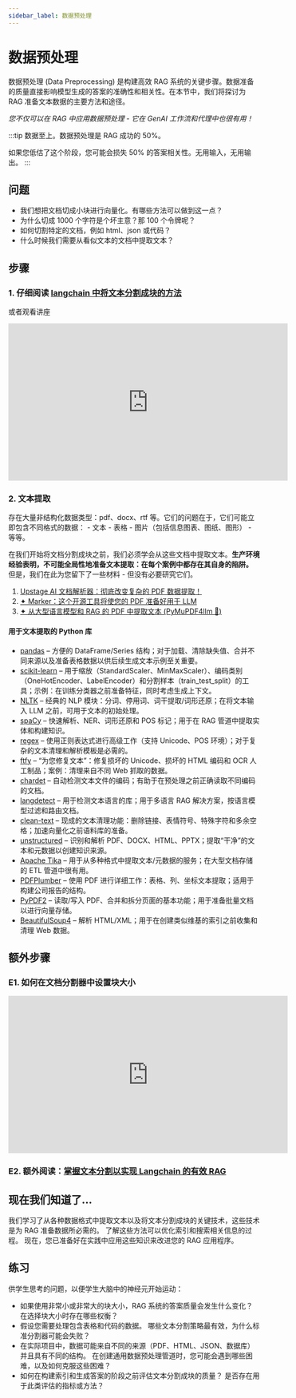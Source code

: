 ```yaml
---
sidebar_label: 数据预处理
---
```


# 数据预处理

数据预处理 (Data Preprocessing) 是构建高效 RAG 系统的关键步骤。数据准备的质量直接影响模型生成的答案的准确性和相关性。在本节中，我们将探讨为 RAG 准备文本数据的主要方法和途径。

*您不仅可以在 RAG 中应用数据预处理 - 它在 GenAI 工作流和代理中也很有用！*

:::tip
数据至上。数据预处理是 RAG 成功的 50%。

如果您低估了这个阶段，您可能会损失 50% 的答案相关性。无用输入，无用输出。
:::

## 问题

- 我们想把文档切成小块进行向量化。有哪些方法可以做到这一点？
- 为什么切成 1000 个字符是个坏主意？那 100 个令牌呢？
- 如何切割特定的文档，例如 html、json 或代码？
- 什么时候我们需要从看似文本的文档中提取文本？

## 步骤

### 1. 仔细阅读 [langchain 中将文本分割成块的方法](https://python.langchain.com/docs/concepts/text_splitters/)

或者观看讲座

<iframe width="560" height="315" src="https://www.youtube.com/embed/8OJC21T2SL4?si=IUYSuEf_9IwziIJA" title="YouTube video player" frameborder="0" allow="accelerometer; autoplay; clipboard-write; encrypted-media; gyroscope; picture-in-picture; web-share" referrerpolicy="strict-origin-when-cross-origin" allowfullscreen></iframe>

### 2. 文本提取

存在大量非结构化数据类型：pdf、docx、rtf 等。它们的问题在于，它们可能立即包含不同格式的数据：
    - 文本
    - 表格
    - 图片（包括信息图表、图纸、图形）
    - 等等。

在我们开始将文档分割成块之前，我们必须学会从这些文档中提取文本。**生产环境经验表明，不可能全局性地准备文本提取：在每个案例中都存在其自身的陷阱。** 但是，我们在此为您留下了一些材料 - 但没有必要研究它们。

1. [Upstage AI 文档解析器：彻底改变复杂的 PDF 数据提取！](https://youtu.be/Y2gXmCM3NMw?si=AhszbLJ23aUzdcJC)
2. [✦ Marker：这个开源工具将使您的 PDF 准备好用于 LLM](https://youtu.be/Y2gXmCM3NMw?si=AhszbLJ23aUzdcJC)
3. [✦ 从大型语言模型和 RAG 的 PDF 中提取文本 (PyMuPDF4llm 💚)](https://youtu.be/qjQNerPVrHg?si=EIibIR6mqoO1ZER3)

#### 用于文本提取的 Python 库

- [pandas](https://pandas.pydata.org/) – 方便的 DataFrame/Series 结构；对于加载、清除缺失值、合并不同来源以及准备表格数据以供后续生成文本示例至关重要。
- [scikit-learn](https://scikit-learn.org/) – 用于缩放（StandardScaler、MinMaxScaler）、编码类别（OneHotEncoder、LabelEncoder）和分割样本（train_test_split）的工具；示例：在训练分类器之前准备特征，同时考虑生成上下文。
- [NLTK](https://www.nltk.org/) – 经典的 NLP 模块：分词、停用词、词干提取/词形还原；在将文本输入 LLM 之前，可用于文本的初始处理。
- [spaCy](https://spacy.io/) – 快速解析、NER、词形还原和 POS 标记；用于在 RAG 管道中提取实体和构建知识。
- [regex](https://pypi.org/project/regex/) – 使用正则表达式进行高级工作（支持 Unicode、POS 环境）；对于复杂的文本清理和解析模板是必需的。
- [ftfy](https://ftfy.readthedocs.io/) – “为您修复文本”：修复损坏的 Unicode、损坏的 HTML 编码和 OCR 人工制品；案例：清理来自不同 Web 抓取的数据。
- [chardet](https://pypi.org/project/chardet/) – 自动检测文本文件的编码；有助于在预处理之前正确读取不同编码的文档。
- [langdetect](https://pypi.org/project/langdetect/) – 用于检测文本语言的库；用于多语言 RAG 解决方案，按语言模型过滤和路由文档。
- [clean-text](https://pypi.org/project/clean-text/) – 现成的文本清理功能：删除链接、表情符号、特殊字符和多余空格；加速向量化之前语料库的准备。
- [unstructured](https://github.com/Unstructured-IO/unstructured) – 识别和解析 PDF、DOCX、HTML、PPTX；提取“干净”的文本和元数据以创建知识来源。
- [Apache Tika](https://github.com/chrismattmann/tika-python) – 用于从多种格式中提取文本/元数据的服务；在大型文档存储的 ETL 管道中很有用。
- [PDFPlumber](https://github.com/jsvine/pdfplumber) – 使用 PDF 进行详细工作：表格、列、坐标文本提取；适用于构建公司报告的结构。
- [PyPDF2](https://pypi.org/project/PyPDF2/) – 读取/写入 PDF、合并和拆分页面的基本功能；用于准备批量文档以进行向量存储。
- [BeautifulSoup4](https://www.crummy.com/software/BeautifulSoup/) – 解析 HTML/XML；用于在创建类似维基的索引之前收集和清理 Web 数据。

## 额外步骤

### E1. 如何在文档分割器中设置块大小

<iframe width="560" height="315" src="https://www.youtube.com/embed/1bbDH3kyf9I?si=ITdTrQvmFabqffiO" title="YouTube video player" frameborder="0" allow="accelerometer; autoplay; clipboard-write; encrypted-media; gyroscope; picture-in-picture; web-share" referrerpolicy="strict-origin-when-cross-origin" allowfullscreen></iframe>

### E2. 额外阅读：[掌握文本分割以实现 Langchain 的有效 RAG](https://hidevscommunity.substack.com/p/mastering-text-splitting-for-effective)

## 现在我们知道了...

我们学习了从各种数据格式中提取文本以及将文本分割成块的关键技术，这些技术是为 RAG 准备数据所必需的。 了解这些方法可以优化索引和搜索相关信息的过程。 现在，您已准备好在实践中应用这些知识来改进您的 RAG 应用程序。

## 练习

供学生思考的问题，以便学生大脑中的神经元开始运动：

*   如果使用非常小或非常大的块大小，RAG 系统的答案质量会发生什么变化？ 在选择块大小时存在哪些权衡？
*   假设您需要处理包含表格和代码的数据。 哪些文本分割策略最有效，为什么标准分割器可能会失败？
*   在实际项目中，数据可能来自不同的来源（PDF、HTML、JSON、数据库）并且具有不同的结构。 在创建通用数据预处理管道时，您可能会遇到哪些困难，以及如何克服这些困难？
*   如何在构建索引和生成答案的阶段之前评估文本分割成块的质量？ 是否存在用于此类评估的指标或方法？